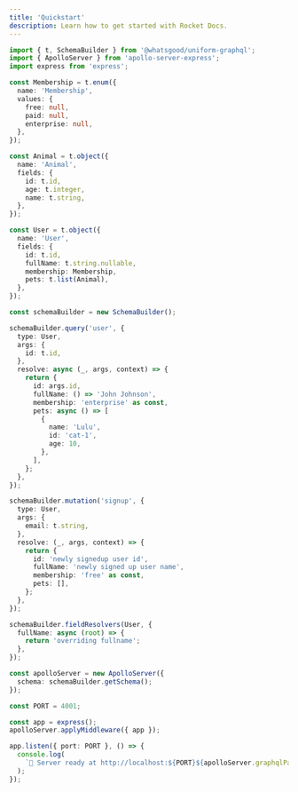 ```yaml
---
title: 'Quickstart'
description: Learn how to get started with Rocket Docs.
---
```


<!-- TODO: update the description -->

<!-- TODO: break the text blocks and make them more readable -->
<!-- TODO: codeblock all technical terms -->

<!-- TODO: break the code blocks into smaller ones and explain them. -->

```ts
import { t, SchemaBuilder } from '@whatsgood/uniform-graphql';
import { ApolloServer } from 'apollo-server-express';
import express from 'express';

const Membership = t.enum({
  name: 'Membership',
  values: {
    free: null,
    paid: null,
    enterprise: null,
  },
});

const Animal = t.object({
  name: 'Animal',
  fields: {
    id: t.id,
    age: t.integer,
    name: t.string,
  },
});

const User = t.object({
  name: 'User',
  fields: {
    id: t.id,
    fullName: t.string.nullable,
    membership: Membership,
    pets: t.list(Animal),
  },
});

const schemaBuilder = new SchemaBuilder();

schemaBuilder.query('user', {
  type: User,
  args: {
    id: t.id,
  },
  resolve: async (_, args, context) => {
    return {
      id: args.id,
      fullName: () => 'John Johnson',
      membership: 'enterprise' as const,
      pets: async () => [
        {
          name: 'Lulu',
          id: 'cat-1',
          age: 10,
        },
      ],
    };
  },
});

schemaBuilder.mutation('signup', {
  type: User,
  args: {
    email: t.string,
  },
  resolve: (_, args, context) => {
    return {
      id: 'newly signedup user id',
      fullName: 'newly signed up user name',
      membership: 'free' as const,
      pets: [],
    };
  },
});

schemaBuilder.fieldResolvers(User, {
  fullName: async (root) => {
    return 'overriding fullname';
  },
});

const apolloServer = new ApolloServer({
  schema: schemaBuilder.getSchema();
});

const PORT = 4001;

const app = express();
apolloServer.applyMiddleware({ app });

app.listen({ port: PORT }, () => {
  console.log(
    `🚀 Server ready at http://localhost:${PORT}${apolloServer.graphqlPath}`,
  );
});
```
